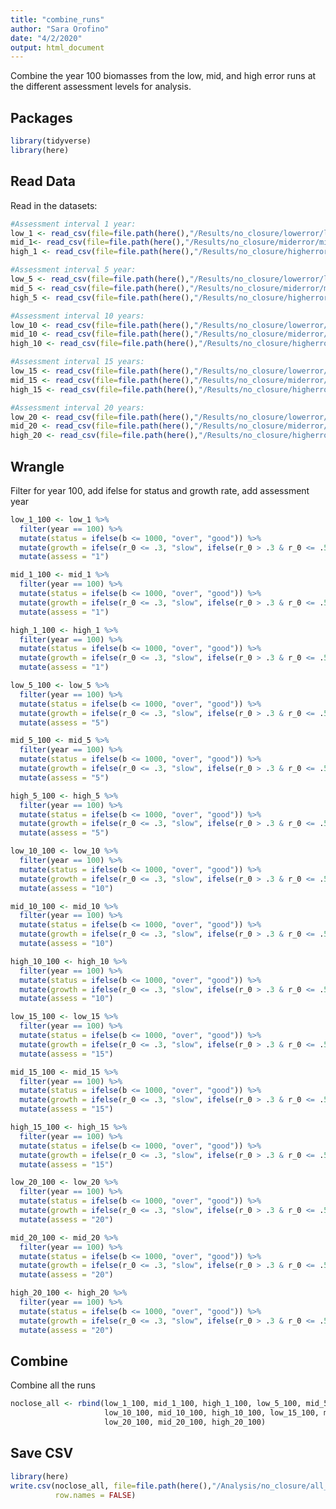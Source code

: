 ```yaml
---
title: "combine_runs"
author: "Sara Orofino"
date: "4/2/2020"
output: html_document
---
```


Combine the year 100 biomasses from the low, mid, and high error runs at the different assessment levels for analysis.  

## Packages
```r
library(tidyverse)
library(here)
```

## Read Data

Read in the datasets:  
```r
#Assessment interval 1 year:
low_1 <- read_csv(file=file.path(here(),"/Results/no_closure/lowerror/lowerr_1_95.csv"))
mid_1<- read_csv(file=file.path(here(),"/Results/no_closure/miderror/miderr_1_95.csv"))
high_1 <- read_csv(file=file.path(here(),"/Results/no_closure/higherror/higherr_1_95.csv"))

#Assessment interval 5 year:
low_5 <- read_csv(file=file.path(here(),"/Results/no_closure/lowerror/lowerr_5_95.csv"))
mid_5 <- read_csv(file=file.path(here(),"/Results/no_closure/miderror/miderr_5_95.csv"))
high_5 <- read_csv(file=file.path(here(),"/Results/no_closure/higherror/higherr_5_95.csv"))

#Assessment interval 10 years:
low_10 <- read_csv(file=file.path(here(),"/Results/no_closure/lowerror/lowerr_10_95.csv"))
mid_10 <- read_csv(file=file.path(here(),"/Results/no_closure/miderror/miderr_10_95.csv"))
high_10 <- read_csv(file=file.path(here(),"/Results/no_closure/higherror/higherr_10_95.csv"))

#Assessment interval 15 years:
low_15 <- read_csv(file=file.path(here(),"/Results/no_closure/lowerror/lowerr_15_95.csv"))
mid_15 <- read_csv(file=file.path(here(),"/Results/no_closure/miderror/miderr_15_95.csv"))
high_15 <- read_csv(file=file.path(here(),"/Results/no_closure/higherror/higherr_15_95.csv"))

#Assessment interval 20 years:
low_20 <- read_csv(file=file.path(here(),"/Results/no_closure/lowerror/lowerr_20_95.csv"))
mid_20 <- read_csv(file=file.path(here(),"/Results/no_closure/miderror/miderr_20_95.csv"))
high_20 <- read_csv(file=file.path(here(),"/Results/no_closure/higherror/higherr_20_95.csv"))

```


## Wrangle
Filter for year 100, add ifelse for status and growth rate, add assessment year    
```r
low_1_100 <- low_1 %>% 
  filter(year == 100) %>% 
  mutate(status = ifelse(b <= 1000, "over", "good")) %>% 
  mutate(growth = ifelse(r_0 <= .3, "slow", ifelse(r_0 > .3 & r_0 <= .5, "medium", "fast"))) %>% 
  mutate(assess = "1")

mid_1_100 <- mid_1 %>% 
  filter(year == 100) %>% 
  mutate(status = ifelse(b <= 1000, "over", "good")) %>% 
  mutate(growth = ifelse(r_0 <= .3, "slow", ifelse(r_0 > .3 & r_0 <= .5, "medium", "fast"))) %>% 
  mutate(assess = "1")

high_1_100 <- high_1 %>% 
  filter(year == 100) %>% 
  mutate(status = ifelse(b <= 1000, "over", "good")) %>% 
  mutate(growth = ifelse(r_0 <= .3, "slow", ifelse(r_0 > .3 & r_0 <= .5, "medium", "fast"))) %>% 
  mutate(assess = "1")

low_5_100 <- low_5 %>% 
  filter(year == 100) %>% 
  mutate(status = ifelse(b <= 1000, "over", "good")) %>% 
  mutate(growth = ifelse(r_0 <= .3, "slow", ifelse(r_0 > .3 & r_0 <= .5, "medium", "fast"))) %>% 
  mutate(assess = "5")

mid_5_100 <- mid_5 %>% 
  filter(year == 100) %>% 
  mutate(status = ifelse(b <= 1000, "over", "good")) %>% 
  mutate(growth = ifelse(r_0 <= .3, "slow", ifelse(r_0 > .3 & r_0 <= .5, "medium", "fast"))) %>% 
  mutate(assess = "5")

high_5_100 <- high_5 %>% 
  filter(year == 100) %>% 
  mutate(status = ifelse(b <= 1000, "over", "good")) %>% 
  mutate(growth = ifelse(r_0 <= .3, "slow", ifelse(r_0 > .3 & r_0 <= .5, "medium", "fast"))) %>% 
  mutate(assess = "5")

low_10_100 <- low_10 %>% 
  filter(year == 100) %>% 
  mutate(status = ifelse(b <= 1000, "over", "good")) %>% 
  mutate(growth = ifelse(r_0 <= .3, "slow", ifelse(r_0 > .3 & r_0 <= .5, "medium", "fast"))) %>% 
  mutate(assess = "10")

mid_10_100 <- mid_10 %>% 
  filter(year == 100) %>% 
  mutate(status = ifelse(b <= 1000, "over", "good")) %>% 
  mutate(growth = ifelse(r_0 <= .3, "slow", ifelse(r_0 > .3 & r_0 <= .5, "medium", "fast"))) %>% 
  mutate(assess = "10")

high_10_100 <- high_10 %>% 
  filter(year == 100) %>% 
  mutate(status = ifelse(b <= 1000, "over", "good")) %>% 
  mutate(growth = ifelse(r_0 <= .3, "slow", ifelse(r_0 > .3 & r_0 <= .5, "medium", "fast"))) %>% 
  mutate(assess = "10")

low_15_100 <- low_15 %>% 
  filter(year == 100) %>% 
  mutate(status = ifelse(b <= 1000, "over", "good")) %>% 
  mutate(growth = ifelse(r_0 <= .3, "slow", ifelse(r_0 > .3 & r_0 <= .5, "medium", "fast"))) %>% 
  mutate(assess = "15")

mid_15_100 <- mid_15 %>% 
  filter(year == 100) %>% 
  mutate(status = ifelse(b <= 1000, "over", "good")) %>% 
  mutate(growth = ifelse(r_0 <= .3, "slow", ifelse(r_0 > .3 & r_0 <= .5, "medium", "fast"))) %>% 
  mutate(assess = "15")

high_15_100 <- high_15 %>% 
  filter(year == 100) %>% 
  mutate(status = ifelse(b <= 1000, "over", "good")) %>% 
  mutate(growth = ifelse(r_0 <= .3, "slow", ifelse(r_0 > .3 & r_0 <= .5, "medium", "fast"))) %>% 
  mutate(assess = "15")

low_20_100 <- low_20 %>% 
  filter(year == 100) %>% 
  mutate(status = ifelse(b <= 1000, "over", "good")) %>% 
  mutate(growth = ifelse(r_0 <= .3, "slow", ifelse(r_0 > .3 & r_0 <= .5, "medium", "fast"))) %>% 
  mutate(assess = "20")

mid_20_100 <- mid_20 %>% 
  filter(year == 100) %>% 
  mutate(status = ifelse(b <= 1000, "over", "good")) %>% 
  mutate(growth = ifelse(r_0 <= .3, "slow", ifelse(r_0 > .3 & r_0 <= .5, "medium", "fast"))) %>% 
  mutate(assess = "20")

high_20_100 <- high_20 %>% 
  filter(year == 100) %>% 
  mutate(status = ifelse(b <= 1000, "over", "good")) %>% 
  mutate(growth = ifelse(r_0 <= .3, "slow", ifelse(r_0 > .3 & r_0 <= .5, "medium", "fast"))) %>% 
  mutate(assess = "20")
```


## Combine
Combine all the runs  

```r
noclose_all <- rbind(low_1_100, mid_1_100, high_1_100, low_5_100, mid_5_100, high_5_100,
                     low_10_100, mid_10_100, high_10_100, low_15_100, mid_15_100, high_15_100,
                     low_20_100, mid_20_100, high_20_100)
```

## Save CSV
```r
library(here)
write.csv(noclose_all, file=file.path(here(),"/Analysis/no_closure/all_data/noclose_all.csv"),
          row.names = FALSE)
```

